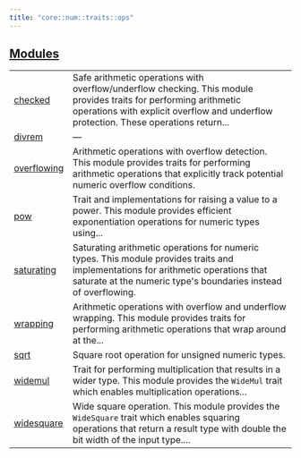 ```yaml
---
title: "core::num::traits::ops"
---
```





## [Modules](./core-num-traits-ops-modules)

| | |
|:---|:---|
| [checked](./core-num-traits-ops-checked) | Safe arithmetic operations with overflow/underflow checking. This module provides traits for performing arithmetic operations with explicit overflow and underflow protection. These operations return... |
| [divrem](./core-num-traits-ops-divrem) | — |
| [overflowing](./core-num-traits-ops-overflowing) | Arithmetic operations with overflow detection. This module provides traits for performing arithmetic operations that explicitly track potential numeric overflow conditions. |
| [pow](./core-num-traits-ops-pow) | Trait and implementations for raising a value to a power. This module provides efficient exponentiation operations for numeric types using... |
| [saturating](./core-num-traits-ops-saturating) | Saturating arithmetic operations for numeric types. This module provides traits and implementations for arithmetic operations that saturate at the numeric type's boundaries instead of overflowing. |
| [wrapping](./core-num-traits-ops-wrapping) | Arithmetic operations with overflow and underflow wrapping. This module provides traits for performing arithmetic operations that wrap around at the... |
| [sqrt](./core-num-traits-ops-sqrt) | Square root operation for unsigned numeric types. |
| [widemul](./core-num-traits-ops-widemul) | Trait for performing multiplication that results in a wider type. This module provides the `WideMul`  trait which enables multiplication operations... |
| [widesquare](./core-num-traits-ops-widesquare) | Wide square operation. This module provides the `WideSquare`  trait which enables squaring operations that return a result type with double the bit width of the input type.... |
